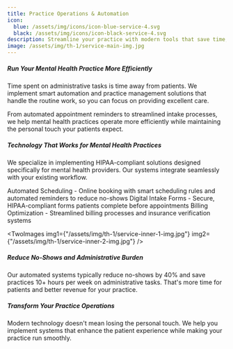 ```yaml
---
title: Practice Operations & Automation
icon:
  blue: /assets/img/icons/icon-blue-service-4.svg
  black: /assets/img/icons/icon-black-service-4.svg
description: Streamline your practice with modern tools that save time, reduce no-shows, and improve patient care
image: /assets/img/th-1/service-main-img.jpg
---
```



##### Run Your Mental Health Practice More Efficiently

Time spent on administrative tasks is time away from patients. We implement smart automation and practice management solutions that handle the routine work, so you can focus on providing excellent care.

From automated appointment reminders to streamlined intake processes, we help mental health practices operate more efficiently while maintaining the personal touch your patients expect.

##### Technology That Works for Mental Health Practices

We specialize in implementing HIPAA-compliant solutions designed specifically for mental health providers. Our systems integrate seamlessly with your existing workflow.

<div class="font-semibold text-ColorBlack">
  <ServiceBadge>
    Automated Scheduling - Online booking with smart scheduling rules and automated reminders to reduce no-shows
  </ServiceBadge>
  <ServiceBadge>
    Digital Intake Forms - Secure, HIPAA-compliant forms patients complete before appointments
  </ServiceBadge>
  <ServiceBadge>
    Billing Optimization - Streamlined billing processes and insurance verification systems
  </ServiceBadge>
</div>

<TwoImages
  img1={"/assets/img/th-1/service-inner-1-img.jpg"}
  img2={"/assets/img/th-1/service-inner-2-img.jpg"}
/>

##### Reduce No-Shows and Administrative Burden

Our automated systems typically reduce no-shows by 40% and save practices 10+ hours per week on administrative tasks. That's more time for patients and better revenue for your practice.

##### Transform Your Practice Operations

Modern technology doesn't mean losing the personal touch. We help you implement systems that enhance the patient experience while making your practice run smoothly.